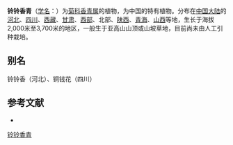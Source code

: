 {{Speciesbox
| name = 铃铃香青
| status = 
| status_system = 
| image =
| genus = Anaphalis
| species = hancockii
| authority = Maxim.
}}

'''铃铃香青'''（[[学名|学名]]：{{lang|la|''Anaphalis hancockii''}}）为[[菊科|菊科]][[香青属|香青属]]的植物，为中国的特有植物。分布在[[中国大陆|中国大陆]]的[[河北|河北]]、[[四川|四川]]、[[西藏|西藏]]、[[甘肃|甘肃]]、[[西部|西部]]、北部、[[陕西|陕西]]、[[青海|青海]]、[[山西|山西]]等地，生长于海拔2,000米至3,700米的地区，一般生于亚高山山顶或山坡草地，目前尚未由人工引种栽培。

== 别名 ==
铃铃香（河北）、铜钱花（四川）

== 参考文献 ==
<div class="references-small">
* {{cite web| url =http://www.bioinfo.cn/db05/KmzwSpecies.php?action=view&id=3445| title =铃铃香青| work =《中国高等植物数据库全库》| publisher =中国科学院微生物研究所| author =昆明植物研究所| accessdate =2009-02-24| deadurl =yes| archiveurl =https://web.archive.org/web/20160305073537/http://www.bioinfo.cn/db05/KmzwSpecies.php?action=view&id=3445| archivedate =2016-03-05}}
</div>
{{Taxonbar|from=Q15226537}}

[[Category:香青属|铃铃香青]]


{{植物小作品}}